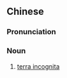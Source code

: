 {{also|未知领域}}
==Chinese==
{{zh-forms|s=未知领域|type=22}}

===Pronunciation===
{{zh-pron
|m=wèizhī lǐngyù
|cat=n
}}

===Noun===
{{zh-noun}}

# [[terra incognita]]